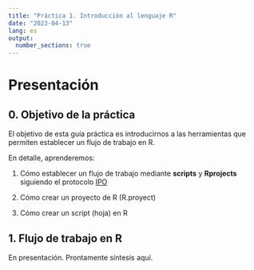 ```yaml
---
title: "Práctica 1. Introducción al lenguaje R"
date: "2023-04-13"
lang: es
output:
  number_sections: true
---
```


# Presentación

## 0. Objetivo de la práctica

El objetivo de esta guía práctica es introducirnos a las herramientas que permiten establecer un flujo de trabajo en R.

En detalle, aprenderemos:

1. Cómo establecer un flujo de trabajo mediante **scripts** y **Rprojects** siguiendo el protocolo [IPO](https://lisa-coes.com/ipo-data/)

2. Cómo crear un proyecto de R (R.proyect)

3. Cómo crear un script (hoja) en R

## 1. Flujo de trabajo en R

En presentación. Prontamente síntesis aquí.






